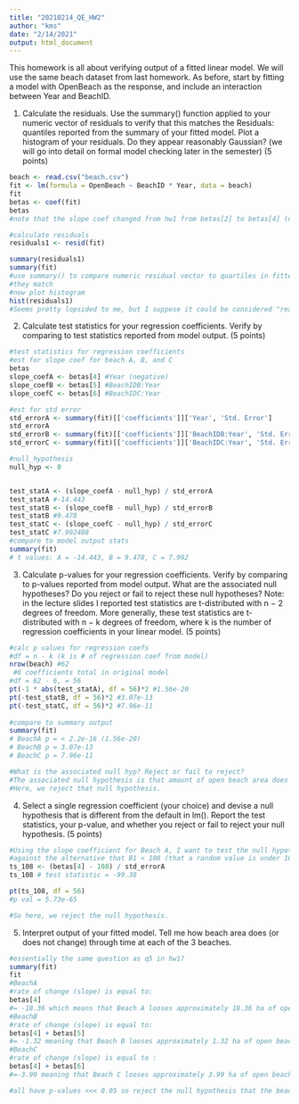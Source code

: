 ```yaml
---
title: "20210214_QE_HW2"
author: "kms"
date: "2/14/2021"
output: html_document
---
```

This homework is all about verifying output of a fitted linear model. We will use the same beach dataset from last homework. As before, start by fitting a model with OpenBeach as the response, and include an interaction between Year and BeachID.


1. Calculate the residuals. Use the summary() function applied to your numeric vector of residuals to verify that this matches the Residuals: quantiles reported from the summary of your fitted model. Plot a histogram of your residuals. Do they appear reasonably Gaussian? (we will go into detail on formal model checking later in the semester) (5 points)
```r
beach <- read.csv("beach.csv")
fit <- lm(formula = OpenBeach ~ BeachID * Year, data = beach)
fit
betas <- coef(fit)
betas
#note that the slope coef changed from hw1 from betas[2] to betas[4] (not sure why)

#calculate residuals
residuals1 <- resid(fit)

summary(residuals1)
summary(fit)
#use summary() to compare numeric residual vector to quartiles in fitted model
#they match
#now plot histogram
hist(residuals1)
#Seems pretty lopsided to me, but I suppose it could be considered "reasonably Gaussian".

```

2. Calculate test statistics for your regression coefficients. Verify by comparing to test statistics reported from model output. (5 points)

``` r
#test statistics for regression coefficients
#est for slope coef for beach A, B, and C
betas
slope_coefA <- betas[4] #Year (negative)
slope_coefB <- betas[5] #BeachIDB:Year
slope_coefC <- betas[6] #BeachIDC:Year

#est for std error
std_errorA <- summary(fit)[['coefficients']]['Year', 'Std. Error']
std_errorA
std_errorB <- summary(fit)[['coefficients']]['BeachIDB:Year', 'Std. Error']
std_errorC <- summary(fit)[['coefficients']]['BeachIDC:Year', 'Std. Error']

#null_hypothesis
null_hyp <- 0


test_statA <- (slope_coefA - null_hyp) / std_errorA
test_statA #-14.443
test_statB <- (slope_coefB - null_hyp) / std_errorB
test_statB #9.478
test_statC <- (slope_coefC - null_hyp) / std_errorC
test_statC #7.992408
#compare to model output stats
summary(fit)
# t values: A = -14.443, B = 9.478, C = 7.992
```

3. Calculate p-values for your regression coefficients. Verify by comparing to p-values reported from model output. What are the associated null hypotheses? Do you reject or fail to reject these null hypotheses? Note: in the lecture slides I reported test statistics are t-distributed with n − 2 degrees of freedom. More generally, these test statistics are t-distributed with n − k degrees of freedom, where k is the number of regression coefficients in your linear model. (5 points)
```r
#calc p values for regression coefs
#df = n - k (k is # of regression coef from model)
nrow(beach) #62
 #6 coefficients total in original model
#df = 62 - 6, = 56
pt(-1 * abs(test_statA), df = 56)*2 #1.56e-20
pt(-test_statB, df = 56)*2 #3.07e-13
pt(-test_statC, df = 56)*2 #7.96e-11
 
#compare to summary output
summary(fit) 
# BeachA p = < 2.2e-16 (1.56e-20)
# BeachB p = 3.07e-13
# BeachC p = 7.96e-11

#What is the associated null hyp? Reject or fail to reject?
#The associated null hypothesis is that amount of open beach area does not change significantly over the years.
#Here, we reject that null hypothesis. 
```

4. Select a single regression coefficient (your choice) and devise a null hypothesis that is different from the default in lm(). Report the test statistics, your p-value, and whether you reject or fail to reject your null hypothesis. (5 points)
```r
#Using the slope coefficient for Beach A, I want to test the null hypothesis that B1 = 108 (i.e. the median open beach area) 
#against the alternative that B1 < 108 (that a random value is under 108 ha)
ts_108 <- (betas[4] - 108) / std_errorA
ts_108 # test statistic = -99.38

pt(ts_108, df = 56)
#p val = 5.73e-65

#So here, we reject the null hypothesis. 

```
5. Interpret output of your fitted model. Tell me how beach area does (or does not change) through time at each of the 3 beaches.

```r
#essentially the same question as q5 in hw1?
summary(fit)
fit
#BeachA
#rate of change (slope) is equal to:
betas[4]
#= -18.36 which means that Beach A looses approximately 18.36 ha of open beach each year.
#BeachB
#rate of change (slope) is equal to:
betas[4] + betas[5]
#= -1.32 meaning that Beach B looses approximately 1.32 ha of open beach each year.
#BeachC
#rate of change (slope) is equal to :
betas[4] + betas[6]
#=-3.99 meaning that Beach C looses approximately 3.99 ha of open beach each year.    

#all have p-values <<< 0.05 so reject the null hypothesis that the beaches do not lose open beach area over time. There is a significant loss of open beach area over time in all 3 beaches, although Beach A is much more severe.
```
